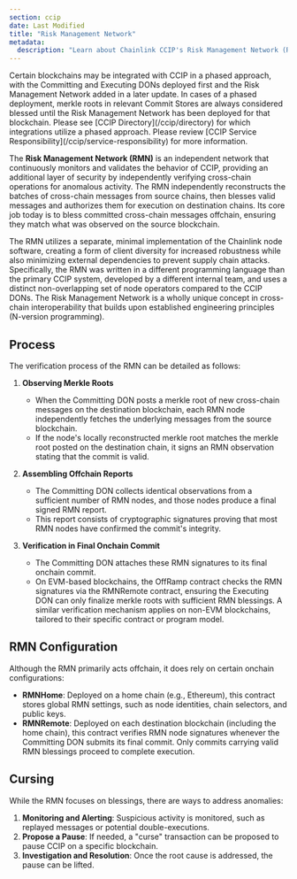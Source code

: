 ```yaml
---
section: ccip
date: Last Modified
title: "Risk Management Network"
metadata:
  description: "Learn about Chainlink CCIP's Risk Management Network (RMN). Understand its role in security, offchain blessing/cursing process, and onchain configuration."
---
```



<Aside type="caution" title="Phased Deployments">
  Certain blockchains may be integrated with CCIP in a phased approach, with the Committing and Executing DONs deployed
  first and the Risk Management Network added in a later update. In cases of a phased deployment, merkle roots in
  relevant Commit Stores are always considered blessed until the Risk Management Network has been deployed for that
  blockchain. Please see [CCIP Directory](/ccip/directory) for which integrations utilize a phased approach. Please
  review [CCIP Service Responsibility](/ccip/service-responsibility) for more information.
</Aside>

The **Risk Management Network (RMN)** is an independent network that continuously monitors and validates the behavior of CCIP, providing an additional layer of security by independently verifying cross-chain operations for anomalous activity. The RMN independently reconstructs the batches of cross-chain messages from source chains, then blesses valid messages and authorizes them for execution on destination chains. Its core job today is to bless committed cross-chain messages offchain, ensuring they match what was observed on the source blockchain.

The RMN utilizes a separate, minimal implementation of the Chainlink node software, creating a form of client diversity for increased robustness while also minimizing external dependencies to prevent supply chain attacks. Specifically, the RMN was written in a different programming language than the primary CCIP system, developed by a different internal team, and uses a distinct non-overlapping set of node operators compared to the CCIP DONs. The Risk Management Network is a wholly unique concept in cross-chain interoperability that builds upon established engineering principles (N-version programming).

## Process

The verification process of the RMN can be detailed as follows:

1. **Observing Merkle Roots**

   - When the Committing DON posts a merkle root of new cross-chain messages on the destination blockchain, each RMN node independently fetches the underlying messages from the source blockchain.
   - If the node's locally reconstructed merkle root matches the merkle root posted on the destination chain, it signs an RMN observation stating that the commit is valid.

1. **Assembling Offchain Reports**

   - The Committing DON collects identical observations from a sufficient number of RMN nodes, and those nodes produce a final signed RMN report.
   - This report consists of cryptographic signatures proving that most RMN nodes have confirmed the commit's integrity.

1. **Verification in Final Onchain Commit**

   - The Committing DON attaches these RMN signatures to its final onchain commit.
   - On EVM-based blockchains, the OffRamp contract checks the RMN signatures via the RMNRemote contract, ensuring the Executing DON can only finalize merkle roots with sufficient RMN blessings. A similar verification mechanism applies on non-EVM blockchains, tailored to their specific contract or program model.

## RMN Configuration

Although the RMN primarily acts offchain, it does rely on certain onchain configurations:

- **RMNHome**: Deployed on a home chain (e.g., Ethereum), this contract stores global RMN settings, such as node identities, chain selectors, and public keys.
- **RMNRemote**: Deployed on each destination blockchain (including the home chain), this contract verifies RMN node signatures whenever the Committing DON submits its final commit. Only commits carrying valid RMN blessings proceed to complete execution.

## Cursing

While the RMN focuses on blessings, there are ways to address anomalies:

1. **Monitoring and Alerting**: Suspicious activity is monitored, such as replayed messages or potential double-executions.
1. **Propose a Pause**: If needed, a "curse" transaction can be proposed to pause CCIP on a specific blockchain.
1. **Investigation and Resolution**: Once the root cause is addressed, the pause can be lifted.
